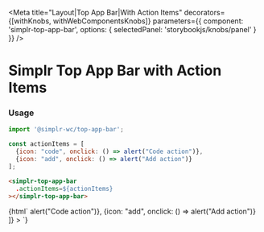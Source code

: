 
<Meta
  title="Layout|Top App Bar|With Action Items"
  decorators={[withKnobs, withWebComponentsKnobs]}
  parameters={{ component: 'simplr-top-app-bar', options: { selectedPanel: 'storybookjs/knobs/panel' } }}
/>

# Simplr Top App Bar with Action Items

### Usage

```js
import '@simplr-wc/top-app-bar';

const actionItems = [
  {icon: "code", onclick: () => alert("Code action")},
  {icon: "add", onclick: () => alert("Add action")}
];
```

```html
<simplr-top-app-bar
  .actionItems=${actionItems}
></simplr-top-app-bar>
```


<Story name="Simplr Top App Bar with Action Items">
  {html`
    <simplr-top-app-bar
    .actionItems=${[
                {icon: "code", onclick: () => alert("Code action")},
                {icon: "add", onclick: () => alert("Add action")}
            ]}
    ></simplr-top-app-bar>
  `}
</Story>

<Props of="simplr-top-app-bar" />

